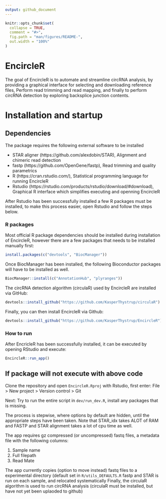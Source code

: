 ```yaml
---
output: github_document
---
```


<!-- README.md is generated from README.Rmd. Please edit that file -->

```r
knitr::opts_chunk$set(
  collapse = TRUE,
  comment = "#>",
  fig.path = "man/figures/README-",
  out.width = "100%"
)
```

# EncircleR

The goal of EncircleR is to automate and streamline circRNA analysis, by providing a graphical interface for selecting and downloading reference files, Perform read trimming and read mapping, and finally to perform circRNA detection by exploring backsplice junction contents.

# Installation and startup

## Dependencies
The package requires the following external software to be installed

 * STAR aligner (https://github.com/alexdobin/STAR), Alignment and chimeric read detection
 * fastp (https://github.com/OpenGene/fastp), Read trimming and quality parametrics
 * R (https://cran.rstudio.com/), Statistical programming language for running EncircleR
 * Rstudio (https://rstudio.com/products/rstudio/download/#download), Graphical R interface which simplifies executing and openning EncircleR

After Rstudio has been successfully installed a few R packages must be installed, to make this process easier, open Rstudio and follow the steps below.

### R packages

Most official R package dependencies should be installed during installation of EncircleR, however there are a few packages that needs to be installed manually first:
```r
install.packages(c("devtools", "BiocManager"))
```

Once BiocManager has been installed, the following Bioconductor packages will have to be installed as well.
```r
BiocManager::install(c("AnnotationHub", "plyranges"))
```


The circRNA detection algorithm (circulaR) used by EncircleR are installed via GitHub:
``` r
devtools::install_github("https://github.com/KasperThystrup/circulaR")
```

Finally, you can then install EncircleR via Github:
``` r
devtools::install_github("https://github.com/KasperThystrup/EncircleR")
```
### How to run

After EncricleR has been successfully installed, it can be executed by opening RStudio and execute:

```r
EncircleR::run_app()
```

## If package will not execute with above code

Clone the repository and open `EncircleR.Rproj` with Rstudio, first enter:
 File > New project > Version control > Git
 

Next: Try to run the entire script in `dev/run_dev.R`, install any packages that is missing.

The process is stepwise, where options by default are hidden, until the appropriate steps have been taken. Note that STAR_idx takes ALOT of RAM and FASTP and STAR alignment takes a lot of cpu time as well.

The app requires gz compressed (or uncompressed) fastq files, a metadata file with the following columns:

1. Sample name
2. Full filepath
3. Read Mate

The app currently copies (option to move instead) fastq files to a experimental directory (default set in `R/utils_DEFAULTS.R`
fastp and STAR is run on each sample, and relocated systematically
Finally, the circulaR algorithm is used to run circRNA analysis (circulaR must be installed, but have not yet been uplaoded to github)
